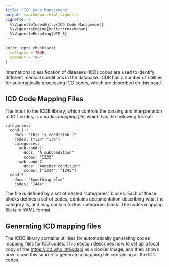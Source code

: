 ```yaml
---
title: "ICD Code Management"
output: rmarkdown::html_vignette
vignette: >
  %\VignetteIndexEntry{ICD Code Management}
  %\VignetteEngine{knitr::rmarkdown}
  %\VignetteEncoding{UTF-8}
---
```


```r
knitr::opts_chunk$set(
  collapse = TRUE,
  comment = "#>"
)
```

International classification of diseases (ICD) codes are used to identify different medical conditions in the database. ICDB has a number of utilities for automatically processing ICD codes, which are described on this page.

## ICD Code Mapping Files

The input to the ICDB library, which controls the parsing and interpretation of ICD codes, is a _codes mapping file_, which has the following format:

```
categories:
  cond-1::
    docs: "This is condition 1"
	codes: ["I2%","I3%"]
    categories:
	  sub-cond-1:
	    docs: "A subcondition"
		codes: "I233"
	  sub-cond-2:
	    docs: "Another condition"
		codes: ["I234", "I245"]
  cond-2:
    docs: "Something else"
	codes: "I444"
```

The file is defined by a set of nested "categories" blocks. Each of these blocks defines a set of codes, contains documentation describing what the category is, and may contain further categories block. The codes mapping file is in YAML format.

## Generating ICD mapping files

The ICDB library contains utilities for automatically generating codes mapping files for ICD codes. This section describes how to set up a local copy of the [https://icd.who.int/icdapi](ICD API) as a docker image, and then shows how to use this source to generate a mapping file containing all the ICD codes.

### 
